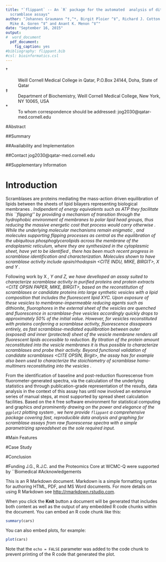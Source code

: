 ```yaml
---
title: "`flippant` -- An `R` package for the automated  analysis of dithionite 
  scramblase assays"
author: "Johannes Graumann ^†,^*, Birgit Ploier ^‡^, Richard J. Cotton ^†^,
  Mike A. Goren ^‡^ and Anant K. Menon ^‡^"
date: "September 16, 2015"
output: 
#  word_document
  pdf_document:
    fig_caption: yes
#bibliography: flippant.bib
#csl: bioinformatics.csl
---
```


†
:    \
    Weill Cornell Medical College in Qatar, P.O.Box 24144, Doha, State of Qatar

‡
:   Department of Biochemistry, Weill Cornell Medical College, New York, NY 
    10065, USA

\*
:   To whom correspondence should be addressed: jog2030@qatar-med.cornell.edu

#Abstract

##Summary

##Availability and Implementation

##Contact
jog2030@qatar-med.cornell.edu

##Supplementary Information

# Introduction
Scramblases are proteins mediating the mass-action driven equilibration of 
lipids between the sheets of lipid bilayers representing biological membranes
<CITE SOME REVIEW>. Indipendent of energy equivalents such as ATP they 
facilitate this ``flipping'' by providing a mechanism of transition through the 
hydrophobic environment of membranes to polar lipid head groups, thus 
reducing the massive energetic cost that process would carry otherwise <CITE 
ANANT HALF TIME>. While the underlying molecular mechanisms remain enigmatic 
<CITE SOMETHING>, and molecules supporting flipping processes as central as the 
equilibration of the ubiquitous phosphoglycerolipids across the membrane of the 
endoplasmic reticulum, where they are synthesized in the cytoplasmic sheet, 
have yet to be identified <CITE SOMETHING>, there has been much recent progress 
in scramblase identification and characterization. Molecules shown to have 
scramblase activity include opsin/rhodopsin <CITE INDU, MIKE, BIRGIT>, X <CITE> 
and Y <CITE>.

Following work by X <CITE>, Y<CITE> and Z<CITE>, we have develloped an assay 
suited to characterize scramblase activity in purified proteins and protein 
extracts <CITE OPSIN PAPER, MIKE, BIRGIT>, based on the reconstitution of 
scramblases or candidate proteins into large synthetic vesicles with a lipid
composition that includes the fluorescent lipid XYC. Upon exposure of these 
vesicles to membrane-impermeable reducing agents such as dithionite, 
fluorophores in the external sheet of the vesicles are quenched and fluorescence
in scramblase-free vesicles accordingly quickly drops to approximately 50% of 
the initial value. However, for vesicles reconstituted with proteins conferring 
a scramblase activity, fluorescence dissapears entirely, as fast 
scramblase-mediated equilibration between outer (exposed) and inner (protected)
sheet of the vesicle membrane renders all fluorescent lipids accessible to 
reduction. By titration of the protein amount reconstituted into the vesicle 
membranes it is thus possible to characterize scramblases and probe their 
activity. Beyond functional validation of candidate scramblases 
<CITE OPSIN, Birgit>, the assay has for example also been used to characterize 
the stoichiometry of scramblase homo-multimers reconstituting into the vesicles
<CITE BIRGIT>.

From the identification of baseline and post-reduction fluorescense from 
fluorometer-generated spectra, via the calculation of the underlying statistics
and through publication-grade representation of the results, data analysis in 
the context of this assay has until now involved an extensive series of manual 
steps, at most supported by spread sheet calculation facilities. Based on the
`R` free software environment for statistical computing and graphics <CITE CORE>
and prominently drawing on the power and elegance of the `ggplot2` plotting 
system <CITE the book>, we here provide `flippant` a comprehensive package
covering fast, reproducible data analysis and graphing for scramblase assays 
from raw fluorescense spectra with a simple parametrizing spreadsheet as the
sole required input.

#Main Features

#Case Study

#Conclusion

#Funding
J.G., R.J.C. and the Proteomics Core at WCMC-Q were supported by ``Biomedical 
#Acknowledgements

This is an R Markdown document. Markdown is a simple formatting syntax for authoring HTML, PDF, and MS Word documents. For more details on using R Markdown see <http://rmarkdown.rstudio.com>.

When you click the **Knit** button a document will be generated that includes both content as well as the output of any embedded R code chunks within the document. You can embed an R code chunk like this:

```r
summary(cars)
```

You can also embed plots, for example:

```r
plot(cars)
```

Note that the `echo = FALSE` parameter was added to the code chunk to prevent printing of the R code that generated the plot.
